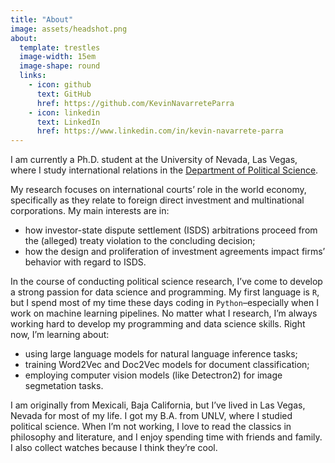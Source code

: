 ```yaml
---
title: "About"
image: assets/headshot.png
about:
  template: trestles
  image-width: 15em
  image-shape: round
  links:
    - icon: github
      text: GitHub
      href: https://github.com/KevinNavarreteParra
    - icon: linkedin
      text: LinkedIn  
      href: https://www.linkedin.com/in/kevin-navarrete-parra
---
```


I am currently a Ph.D. student at the University of Nevada, Las Vegas, where I study international relations in the [Department of Political Science](https://www.unlv.edu/people/kevin-navarrete-parra). 

My research focuses on international courts' role in the world economy, specifically as they relate to foreign direct investment and multinational corporations. My main interests are in: 

- how investor-state dispute settlement (ISDS) arbitrations proceed from the (alleged) treaty violation to the concluding decision; 
- how the design and proliferation of investment agreements impact firms' behavior with regard to ISDS. 

In the course of conducting political science research, I've come to develop a strong passion for data science and programming. My first language is `R`, but I spend most of my time these days coding in `Python`--especially when I work on machine learning pipelines. No matter what I research, I'm always working hard to develop my programming and data science skills. Right now, I'm learning about: 

- using large language models for natural language inference tasks;
- training Word2Vec and Doc2Vec models for document classification; 
- employing computer vision models (like Detectron2) for image segmetation tasks.

I am originally from Mexicali, Baja California, but I've lived in Las Vegas, Nevada for most of my life. I got my B.A. from UNLV, where I studied political science. When I'm not working, I love to read the classics in philosophy and literature, and I enjoy spending time with friends and family. I also collect watches because I think they're cool. 
